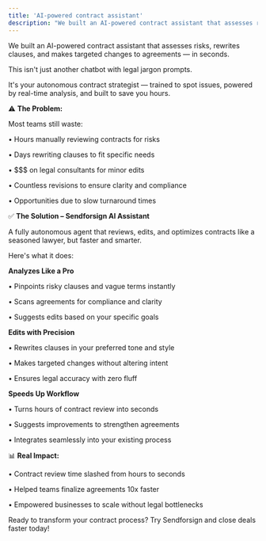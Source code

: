 ```yaml
---
title: 'AI-powered contract assistant'
description: "We built an AI-powered contract assistant that assesses risks, rewrites clauses, and makes targeted changes to agreements — in seconds."
---
```


We built an AI-powered contract assistant that assesses risks, rewrites clauses, and makes targeted changes to agreements — in seconds.

This isn't just another chatbot with legal jargon prompts.

It's your autonomous contract strategist — trained to spot issues, powered by real-time analysis, and built to save you hours.

⚠️ **The Problem:**

Most teams still waste:

• Hours manually reviewing contracts for risks

• Days rewriting clauses to fit specific needs

• $$$ on legal consultants for minor edits

• Countless revisions to ensure clarity and compliance

• Opportunities due to slow turnaround times

✅ **The Solution – Sendforsign AI Assistant**

A fully autonomous agent that reviews, edits, and optimizes contracts like a seasoned lawyer, but faster and smarter.

Here's what it does:

**Analyzes Like a Pro**

• Pinpoints risky clauses and vague terms instantly

• Scans agreements for compliance and clarity

• Suggests edits based on your specific goals

**Edits with Precision**

• Rewrites clauses in your preferred tone and style

• Makes targeted changes without altering intent

• Ensures legal accuracy with zero fluff

**Speeds Up Workflow**

• Turns hours of contract review into seconds

• Suggests improvements to strengthen agreements

• Integrates seamlessly into your existing process

📊 **Real Impact:**

• Contract review time slashed from hours to seconds

• Helped teams finalize agreements 10x faster

• Empowered businesses to scale without legal bottlenecks

Ready to transform your contract process? Try Sendforsign and close deals faster today!

